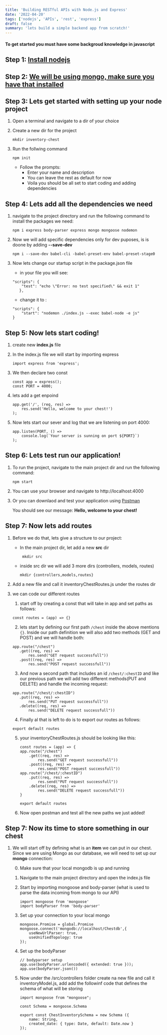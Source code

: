 ```yaml
---
title: 'Building RESTful APIs with Node.js and Express'
date: '2022-04-20'
tags: ['nodejs', 'APIs', 'rest', 'express']
draft: false
summary: 'lets build a simple backend app from scratch!'
---
```


#### To get started you must have some backgroud knowledge in javascript

## **Step 1**: [Install nodejs](https://nodejs.org/en/download/)

## **Step 2**: [We will be using mongo, make sure you have that installed](https://www.mongodb.com/docs/manual/installation/)

## **Step 3**: Lets get started with setting up your node project

1. Open a terminal and navigate to a dir of your choice
1. Create a new dir for the project
    ```
    mkdir inventory-chest
    ```

1. Run the follwing command 
    ```
    npm init
    ```
   - Follow the prompts:
     - Enter your name and description
     - You can leave the rest as default for now 
     - Voila you should be all set to start coding and adding dependencies 
    
## **Step 4**: Lets add all the dependencies we need

 1. navigate to the project directory and run the following command to install the packages we need:
    ```
    npm i express body-parser express mongo mongoose nodemon
    ```

2. Now we will add specific dependencies only for dev puposes, is is doone by adding  __--save-dev__ 
   ```
   npm i --save-dev babel-cli -babel-preset-env babel-preset-stage0
   ```

3. Now lets change our startup script in the package.json file

    - in your file you will see:
    ```
    "scripts": {
        "test": "echo \"Error: no test specified\" && exit 1"
       },
    ```
    - change it to :
    ```
    "scripts": {
        "start": "nodemon ./index.js --exec babel-node -e js"
    }
    ```

## **Step 5**: Now lets start coding!

1. create new **index.js** file 

2. In the index.js file we will start by importing express

    ```
    import express from 'express';
    ```
3. We then declare two const
    ```
    const app = express();
    const PORT = 4000;
    ```

4. lets add a get enpoind
    ```
    app.get('/', (req, res) =>
        res.send('Hello, welcome to your chest!')
    );
    ```
5. Now lets start our sever and log that we are listening on port 4000:
    ```
    app.listen(PORT, () => 
        console.log(`Your server is sunning on port ${PORT}`)
    );
    ```
## **Step 6**: Lets test run our application!
1. To run the project, navigate to the main project dir and run the following command:
    ```
    npm start
    ```
2. You can use your browser and navigate to http://localhost:4000
3. Or you can downlaod and test your application using [Postman](https://www.postman.com/downloads/) 

    You should see our message: **Hello, welcome to your chest!**

## **Step 7**: Now lets add routes 

1. Before we do that, lets give a structure to our project:
    
    - In the main project dir, let add a new **src** dir

      ```
       mkdir src
      ```
    - inside src dir we will add 3 more dirs (controllers, models, routes)
      ```
      mkdir {controllers,models,routes}
      ```
2. Add a new file and call it inventoryChestRoutes.js under the routes dir
3. we can code our different routes
    1. start off by creating a const that will take in app and set paths as follows:
     ```
    const routes = (app) => {}

     ```
    2. lets start by defining our first path `/chest` inside the above mentions `{}`.
        Inside our path definition we will also add two methods (GET and POST) and we will handle both:
     ```
    app.route("/chest")
        .get((req, res) =>
            res.send("GET request successfull"))
        .post((req, res) => 
            res.send("POST request successfull"))
     ```
    3. And now a second path that includes an id `/chest/:chestID`
        and like our previous path we will add two different methods(PUT and DELETE) and handle the incoming request:
     ```
     app.route("/chest/:chestID")
        .put((req, res) => 
            res.send("PUT request successfull"))
        .delete((req, res) => 
            res.send("DELETE request successfull"))
     ```
    4. Finally al that is left to do is to export our routes as follows:
     ```
    export default routes

     ```
    5. your inventoryChestRoutes.js should be looking like this:
     
        ```
        const routes = (app) => {
        app.route("/chest")
            .get((req, res) =>
                res.send("GET request successfull"))
            .post((req, res) => 
                res.send("POST request successfull"))
        app.route("/chest/:chestID")
            .put((req, res) => 
                res.send("PUT request successfull"))
            .delete((req, res) => 
                res.send("DELETE request successfull"))
        } 

        export default routes

        ```
    6. Now open postman and test all the new paths we just added!

## **Step 7**: Now its time to store something in our chest

1. We will start off by defining what is an __item__ we can put in our chest. Since we are using Mongo as our database, we will need to set up our **mongo** connection: 

    0. Make sure that your local mongodb is up and running
    1. Navigate to the main project directory and open the index.js file
    2. Start by importing mongoose and body-parser (what is used to parse the data incoming from mongo to our API)
        ```
        import mongoose from 'mongoose'
        import bodyParser from 'body-parser'

        ```

    3. Set up your connection to your local mongo
        ```
        mongoose.Promise = global.Promise 
        mongoose.connect('mongodb://localhost/Chestdb',{
            useNewUrlParser: true,
            useUnifiedTopology: true
        });
        ```
    4. Set up the bodyParser
        ```
        // bodyparser setup
        app.use(bodyParser.urlencoded({ extended: true }));
        app.use(bodyParser.json())
        ```
    5. Now under the /src/controllers folder create na new file and call it inventoryModel.js, add add the followinf code that defines the schema of what will be storing

        ```
        import mongoose from "mongoose";

        const Schema = mongoose.Schema

        export const ChestInventorySchema = new Schema ({
            name: String,
            created_date: { type: Date, default: Date.now }
        });
        ```

